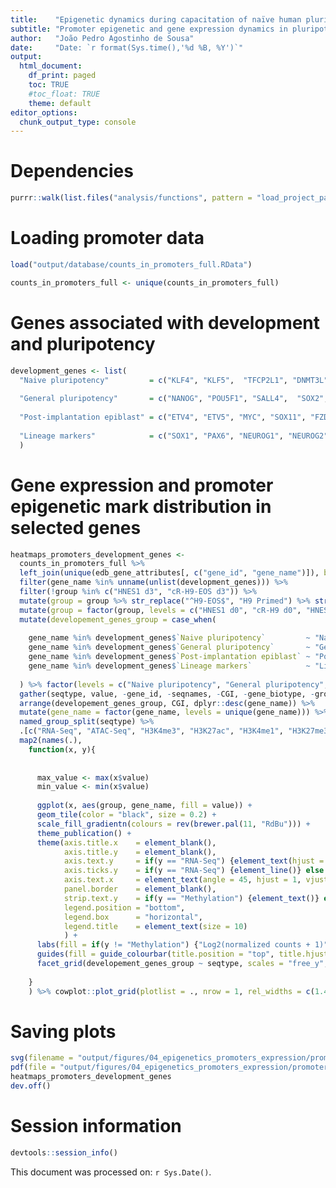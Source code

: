 ```yaml
---
title:    "Epigenetic dynamics during capacitation of naïve human pluripotent stem cells"
subtitle: "Promoter epigenetic and gene expression dynamics in pluripotency genes"
author:   "João Pedro Agostinho de Sousa"
date:     "Date: `r format(Sys.time(),'%d %B, %Y')`"
output:
  html_document:
    df_print: paged
    toc: TRUE
    #toc_float: TRUE
    theme: default
editor_options:
  chunk_output_type: console
---
```


# Dependencies
```r

purrr::walk(list.files("analysis/functions", pattern = "load_project_packages", full.names = T), source)

```

# Loading promoter data
```r

load("output/database/counts_in_promoters_full.RData")

counts_in_promoters_full <- unique(counts_in_promoters_full)

```

# Genes associated with development and pluripotency
```r

development_genes <- list(
  "Naive pluripotency"         = c("KLF4", "KLF5",	"TFCP2L1", "DNMT3L", "FGF4", "KLF17"),
  
  "General pluripotency"       = c("NANOG", "POU5F1", "SALL4",	"SOX2", "TDGF1"),
  
  "Post-implantation epiblast" = c("ETV4", "ETV5", "MYC", "SOX11", "FZD7", "CDH2", "SALL2", "SFRP2", "ZIC2", "FGF2", "TCF7L1"),
  
  "Lineage markers"            = c("SOX1", "PAX6", "NEUROG1", "NEUROG2", "ASCL1", "ZIC1", "EOMES", "GATA4", "GATA6", "TBXT", "CDX2", "MEOX1", "FOXF1", "FOXA2", "SOX7", "SOX17")
  )

```

# Gene expression and promoter epigenetic mark distribution in selected genes
```r

heatmaps_promoters_development_genes <- 
  counts_in_promoters_full %>%
  left_join(unique(edb_gene_attributes[, c("gene_id", "gene_name")]), by = "gene_id") %>% 
  filter(gene_name %in% unname(unlist(development_genes))) %>%
  filter(!group %in% c("HNES1 d3", "cR-H9-EOS d3")) %>%
  mutate(group = group %>% str_replace("^H9-EOS$", "H9 Primed") %>% str_remove("-EOS")) %>%
  mutate(group = factor(group, levels = c("HNES1 d0", "cR-H9 d0", "HNES1 d10", "cR-H9 d10", "cR-H9 d20X", "cR-H9 d20E", "H9 Primed"))) %>%
  mutate(developement_genes_group = case_when(
    
    gene_name %in% development_genes$`Naive pluripotency`         ~ "Naive pluripotency",
    gene_name %in% development_genes$`General pluripotency`       ~ "General pluripotency",
    gene_name %in% development_genes$`Post-implantation epiblast` ~ "Post-implantation epiblast",
    gene_name %in% development_genes$`Lineage markers`            ~ "Lineage markers"
    
  ) %>% factor(levels = c("Naive pluripotency", "General pluripotency", "Post-implantation epiblast", "Lineage markers"))) %>% 
  gather(seqtype, value, -gene_id, -seqnames, -CGI, -gene_biotype, -group, -gene_name, -developement_genes_group) %>%
  arrange(developement_genes_group, CGI, dplyr::desc(gene_name)) %>% 
  mutate(gene_name = factor(gene_name, levels = unique(gene_name))) %>%
  named_group_split(seqtype) %>%
  .[c("RNA-Seq", "ATAC-Seq", "H3K4me3", "H3K27ac", "H3K4me1", "H3K27me3", "H3K9me3", "Methylation")] %>%
  map2(names(.),
    function(x, y){
      
      
      max_value <- max(x$value)
      min_value <- min(x$value)
      
      ggplot(x, aes(group, gene_name, fill = value)) +
      geom_tile(color = "black", size = 0.2) +
      scale_fill_gradientn(colours = rev(brewer.pal(11, "RdBu"))) +
      theme_publication() +
      theme(axis.title.x    = element_blank(),
            axis.title.y    = element_blank(),
            axis.text.y     = if(y == "RNA-Seq") {element_text(hjust = 1)} else {element_blank()},
            axis.ticks.y    = if(y == "RNA-Seq") {element_line()} else {element_blank()},
            axis.text.x     = element_text(angle = 45, hjust = 1, vjust = 1),
            panel.border    = element_blank(),
            strip.text.y    = if(y == "Methylation") {element_text()} else {element_blank()},
            legend.position = "bottom",
            legend.box      = "horizontal",
            legend.title    = element_text(size = 10)
            ) +
      labs(fill = if(y != "Methylation") {"Log2(normalized counts + 1)"} else {"Methylation percentage (%)"}) +
      guides(fill = guide_colourbar(title.position = "top", title.hjust = 0.5, barwidth = unit(4, "cm"), barheight = unit(0.30, "cm"), frame.colour = "black", ticks.colour = "black")) +
      facet_grid(developement_genes_group ~ seqtype, scales = "free_y", space = "free_y")
      
    } 
    ) %>% cowplot::plot_grid(plotlist = ., nrow = 1, rel_widths = c(1.45, rep(1, length(.)-2), 1.15))

```

# Saving plots
```r

svg(filename = "output/figures/04_epigenetics_promoters_expression/promoter_expression_selected_genes.svg", width = 14, height = 9)
pdf(file = "output/figures/04_epigenetics_promoters_expression/promoter_expression_selected_genes.pdf", width = 14, height = 9)
heatmaps_promoters_development_genes
dev.off()

```

# Session information
```r

devtools::session_info()

```

This document was processed on: `r Sys.Date()`.